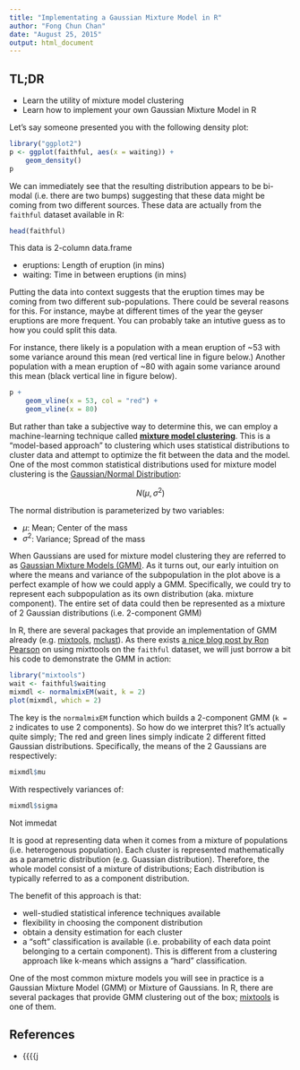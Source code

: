 ```yaml
---
title: "Implementating a Gaussian Mixture Model in R"
author: "Fong Chun Chan"
date: "August 25, 2015"
output: html_document
---
```


## TL;DR

* Learn the utility of mixture model clustering
* Learn how to implement your own Gaussian Mixture Model in R

Let's say someone presented you with the following density plot: 

```r
library("ggplot2")
p <- ggplot(faithful, aes(x = waiting)) +
	geom_density()
p
```

We can immediately see that the resulting distribution appears to be bi-modal (i.e. there are two bumps) suggesting that these data might be coming from two different sources. These data are actually from the `faithful` dataset available in R:

```r
head(faithful)
```

This data is 2-column data.frame 

* eruptions: Length of eruption (in mins)
* waiting: Time in between eruptions (in mins)

Putting the data into context suggests that the eruption times may be coming from two different sub-populations. There could be several reasons for this. For instance, maybe at different times of the year the geyser eruptions are more frequent. You can probably take an intutive guess as to how you could split this data. 

For instance, there likely is a population with a mean eruption of ~53 with some variance around this mean (red vertical line in figure below.) Another population with a mean eruption of ~80 with again some variance around this mean (black vertical line in figure below).

```r
p + 
	geom_vline(x = 53, col = "red") + 
	geom_vline(x = 80)
```

But rather than take a subjective way to determine this, we can employ a machine-learning technique called [**mixture model clustering**](https://en.wikipedia.org/wiki/Mixture_model).  This is a "model-based approach" to clustering which uses statistical distributions to cluster data and attempt to optimize the fit between the data and the model. One of the most common statistical distributions used for mixture model clustering is the [Gaussian/Normal Distribution](https://en.wikipedia.org/wiki/Normal_distribution):

$$ N(\mu, \sigma^2) $$

The normal distribution is parameterized by two variables:

* $\mu$: Mean; Center of the mass
* $\sigma^2$: Variance; Spread of the mass

When Gaussians are used for mixture model clustering they are referred to as [Gaussian Mixture Models (GMM)](https://en.wikipedia.org/wiki/Mixture_model#Gaussian_mixture_model). As it turns out, our early intuition on where the means and variance of the subpopulation in the plot above is a perfect example of how we could apply a GMM. Specifically, we could try to represent each subpopulation as its own distribution (aka. mixture component). The entire set of data could then be represented as a mixture of 2 Gaussian distributions (i.e. 2-component GMM)

In R, there are several packages that provide an implementation of GMM already (e.g. [mixtools](https://cran.r-project.org/web/packages/mixtools/index.html), [mclust](http://www.stat.washington.edu/mclust/)). As there exists [a nice blog post by Ron Pearson](http://exploringdatablog.blogspot.ca/2011/08/fitting-mixture-distributions-with-r.html) on using mixttools on the `faithful` dataset, we will just borrow a bit his code to demonstrate the GMM in action:

```r
library("mixtools")
wait <- faithful$waiting
mixmdl <- normalmixEM(wait, k = 2)
plot(mixmdl, which = 2)
```

The key is the `normalmixEM` function which builds a 2-component GMM (`k = 2` indicates to use 2 components). So how do we interpret this? It's actually quite simply; The red and green lines simply indicate 2 different fitted Gaussian distributions. Specifically, the means of the 2 Gaussians are respectively:

```r
mixmdl$mu
```

With respectively variances of:

```r
mixmdl$sigma
```

Not immedat



It is good at representing data when it comes from a mixture of populations (i.e. heterogenous population). Each cluster is represented mathematically as a parametric distribution (e.g. Guassian distribution). Therefore, the whole model consist of a mixture of distributions; Each distribution is typically referred to as a component distribution. 

The benefit of this approach is that:

* well-studied statistical inference techniques available
* flexibility in choosing the component distribution
* obtain a density estimation for each cluster
* a “soft” classification is available (i.e. probability of each data point belonging to a certain component). This is different from a clustering approach like k-means which assigns a "hard" classification.

One of the most common mixture models you will see in practice is a Gaussian Mixture Model (GMM) or Mixture of Gaussians. In R, there are several packages that provide GMM clustering out of the box; [mixtools](https://cran.r-project.org/web/packages/mixtools/index.html) is one of them.  


## References

* {{{{j
